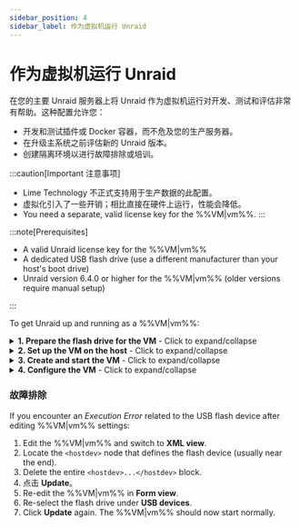 ```yaml
---
sidebar_position: 4
sidebar_label: 作为虚拟机运行 Unraid
---
```



# 作为虚拟机运行 Unraid

在您的主要 Unraid 服务器上将 Unraid 作为虚拟机运行对开发、测试和评估非常有帮助。这种配置允许您：

- 开发和测试插件或 Docker 容器，而不危及您的生产服务器。
- 在升级主系统之前评估新的 Unraid 版本。
- 创建隔离环境以进行故障排除或培训。

:::caution[Important 注意事项]
- Lime Technology 不正式支持用于生产数据的此配置。
- 虚拟化引入了一些开销；相比直接在硬件上运行，性能会降低。
- You need a separate, valid license key for the %%VM|vm%%.
:::

:::note\[Prerequisites]

- A valid Unraid license key for the %%VM|vm%%
- A dedicated USB flash drive (use a different manufacturer than your host's boot drive)
- Unraid version 6.4.0 or higher for the %%VM|vm%% (older versions require manual setup)

:::

To get Unraid up and running as a %%VM|vm%%:

<details>
  <summary><strong>1. Prepare the flash drive for the VM</strong> - Click to expand/collapse</summary>

  Getting your flash drive ready is crucial for a seamless and dependable %%VM|vm%% boot process. Here's how to set up your %%VM|vm%% environment with a unique and properly configured boot device.

  1. Use the [Unraid USB Creator](https://unraid.net/download) tool on your desktop to prepare the flash drive:
     - Select **Allow EFI boot**.
     - Set a unique server name (like `TowerVM` if your host is `Tower`).
     - Write the image to the flash drive.

  2. Modify configuration files:
     - Rename the flash drive label from `UNRAID` to a unique name (e.g., `UNRAID-VM`).

     - Edit the `syslinux/syslinux.cfg` file on the flash drive:

       ```
       label Unraid OS
         menu default
         kernel /bzimage
         append unraidlabel=UNRAID-VM initrd=/bzroot
       ```

     - Make this change in all boot modes (GUI/Safe Mode) within the file.

     - Copy the updated `syslinux.cfg` file to `EFI/boot/syslinux.cfg`

  3. Create a file named `startup.nsh` in the root of the flash drive with this content:

     ```
     \EFI\boot\bootx64.efi
     ```

  4. Note the manufacturer of the flash drive (you'll need this for %%VM|vm%% setup later).
</details>

<details>
  <summary><strong>2. Set up the VM on the host</strong> - Click to expand/collapse</summary>

  Configuring the Unraid %%VM|vm%% requires some specific settings to ensure proper operation.

  To create the %%VM|vm%% template:

  1. On the host Unraid server, go to ***Settings → VM Manager*** and ensure that %%VM|vm%% are enabled.
  2. 导航至 **VMs** 标签并点击 **添加 VM**。
  3. Select the **Slackware** template, as it's the closest match to Unraid.
  4. (Optional) If available, replace the Slackware icon with the Unraid icon.
  5. Name the %%VM|vm%% (e.g., `UNRAID-VM`).
  6. (Optional) Add a description, such as *"Unraid test environment - vX.XX.X."*
  7. Assign resources:
     - CPUs: 2-4 cores
     - RAM: 4-8 GB (set Initial and Max to the same value)
  8. Set **Machine type** to **Q35 (latest)**.
  9. Set **BIOS** to **OVMF** and **USB controller** to **3.0 (QEMU XHCI)**.
  10. Configure virtual disks:
      - Add %%vDisks|vdisk%% for cache/data using **RAW** format and **SATA** bus.
      - Size disks differently for easy identification (e.g., %%parity|parity%% > data > %%cache|cache%%).
  11. Leave graphics, sound, and network at their default settings.
  12. Under **USB devices**, select the flash drive by **manufacturer**, not label.

  :::important
  The %%VM|vm%%'s flash drive must be from a different manufacturer than the host's boot drive. If they match, the %%VM|vm%% drive won't be visible.
  :::
</details>

<details>
  <summary><strong>3. Create and start the VM</strong> - Click to expand/collapse</summary>

  To launch the %%VM|vm%% after configuration:

  1. Uncheck **Start VM after creation** if you want manual control.
  2. Click **Create**.
  3. On the **VMs** tab, click the Unraid %%VM|vm%% icon and select **Start with console (%%VNC|vnc-session%%)**.
  4. Watch the boot process in the %%VNC|vnc-session%% console and note the %%VM|vm%%'s IP address displayed before login.
</details>

<details>
  <summary><strong>4. Configure the VM</strong> - Click to expand/collapse</summary>

  Once the %%VM|vm%% is running, set it up like a physical Unraid server:

  1. Access the %%VM|vm%%'s **%%WebGUI|web-gui%%** at `http://[VM-IP]`.
  2. Go to ***Settings → Identification***:
     - Set a unique **Server name** (e.g., `Unraid-VM`).
     - Add a description like "Development instance."
  3. (Optional) Go to ***Settings → Display settings*** and choose a different color theme to distinguish it from the host.
  4. Go to ***Settings → %%SMB|samba%% settings → Workgroup settings*** and set **Local master** to *No* to avoid conflicts.
  5. For UPS passthrough (if the host has UPS):
     - Go to ***Settings → UPS*** on the %%VM|vm%%.
     - Set **UPS cable** to *Ether*.
     - Set **UPS type** to *net*.
     - Enter the host's IP in **Device**.
     - Configure **Runtime** to shut down the %%VM|vm%% before the host.
  6. Start the %%array|array%% with your configured devices.
  7. Install [**Community Applications**](https://unraid.net/community/apps) for plugin/Docker testing.
  8. Update the %%VM|vm%% via ***Tools → Update OS***, just like a physical server.
</details>

### 故障排除

If you encounter an *Execution Error* related to the USB flash device after editing %%VM|vm%% settings:

1. Edit the %%VM|vm%% and switch to **XML view**.
2. Locate the `<hostdev>` node that defines the flash device (usually near the end).
3. Delete the entire `<hostdev>...</hostdev>` block.
4. 点击 **Update**。
5. Re-edit the %%VM|vm%% in **Form view**.
6. Re-select the flash drive under **USB devices**.
7. Click **Update** again. The %%VM|vm%% should now start normally.
